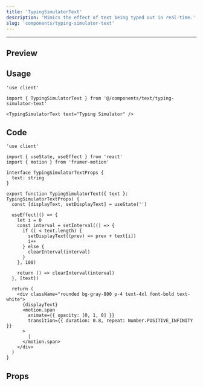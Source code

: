 ```yaml
---
title: 'TypingSimulatorText'
description: 'Mimics the effect of text being typed out in real-time.'
slug: 'components/typing-simulator-text'
---
```


---


## Preview

<PreviewComponent>
  <TypingSimulatorText text="Typing Simulator" />
</PreviewComponent>

## Usage

```tsx
'use client'

import { TypingSimulatorText } from '@/components/text/typing-simulator-text'

<TypingSimulatorText text="Typing Simulator" />
```

## Code

```tsx
'use client'

import { useState, useEffect } from 'react'
import { motion } from 'framer-motion'

interface TypingSimulatorTextProps {
  text: string
}

export function TypingSimulatorText({ text }: TypingSimulatorTextProps) {
  const [displayText, setDisplayText] = useState('')

  useEffect(() => {
    let i = 0
    const interval = setInterval(() => {
      if (i < text.length) {
        setDisplayText((prev) => prev + text[i])
        i++
      } else {
        clearInterval(interval)
      }
    }, 100)

    return () => clearInterval(interval)
  }, [text])

  return (
    <div className="rounded bg-gray-800 p-4 text-4xl font-bold text-white">
      {displayText}
      <motion.span
        animate={{ opacity: [0, 1, 0] }}
        transition={{ duration: 0.8, repeat: Number.POSITIVE_INFINITY }}
      >
        |
      </motion.span>
    </div>
  )
}
```

## Props

<AutoTypeTable
  path="./src/components/text/typing-simulator-text.tsx"
  name="TypingSimulatorTextProps"
/>
